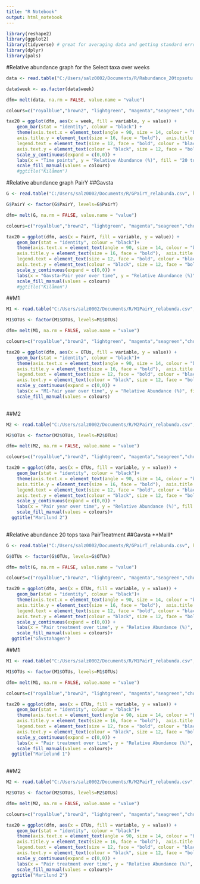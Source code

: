 ```yaml
---
title: "R Notebook"
output: html_notebook
---
```

```r
library(reshape2)
library(ggplot2)
library(tidyverse) # great for averaging data and getting standard error for plotting
library(dplyr)
library(pals)
```
#Relative abundance graph for the Select taxa over weeks
```r
data <- read.table("C:/Users/salz0002/Documents/R/Rabundance_20topsotu.csv", header = TRUE, sep = ",")
```

```r
data$week <- as.factor(data$week)
```
```r
dfm= melt(data, na.rm = FALSE, value.name = "value")
```

```r
colours=c("royalblue","brown2", "lightgreen", "magenta","seagreen","chocolate1", "cyan", "darkgoldenrod2", "darkmagenta", "plum", "snow", "olivedrab", "lightsalmon","lightsalmon4", "lightblue","slateblue", "plum4", "wheat3", "blue", "yellow", "slategray4")
```

```r
tax20 = ggplot(dfm, aes(x = week, fill = variable, y = value)) + 
    geom_bar(stat = "identity", colour = "black") + 
    theme(axis.text.x = element_text(angle = 90, size = 14, colour = "black", vjust = 0.5, hjust = 1, face= "bold"), 
    axis.title.y = element_text(size = 16, face = "bold"),  axis.title.x = element_text(size = 16, face = "bold"), legend.title = element_text(size = 16, face = "bold"),     panel.grid.major = element_blank(), panel.grid.minor = element_blank(), panel.background = element_blank(),
    legend.text = element_text(size = 12, face = "bold", colour = "black"), 
    axis.text.y = element_text(colour = "black", size = 12, face = "bold")) + 
    scale_y_continuous(expand = c(0,0)) + 
    labs(x = "Time points", y = "Relative Abundance (%)", fill = "20 top OTUs") + 
    scale_fill_manual(values = colours)
    #ggtitle("Kilåmon")
```
#Relative abundance graph PairY
##Gavsta
```r
G <- read.table("C:/Users/salz0002/Documents/R/GPairY_relabunda.csv", header = TRUE, sep = ",")
```
```r
G$PairY <- factor(G$PairY, levels=G$PairY)
```
```r
dfm= melt(G, na.rm = FALSE, value.name = "value")
```


```r
colours=c("royalblue","brown2", "lightgreen", "magenta","seagreen","chocolate1", "cyan", "darkgoldenrod2", "darkmagenta", "plum", "snow", "olivedrab", "lightsalmon","lightsalmon4", "lightblue","slateblue", "plum4", "wheat3", "blue", "yellow", "slategray4")
```

```r
tax20 = ggplot(dfm, aes(x = PairY, fill = variable, y = value)) + 
    geom_bar(stat = "identity", colour = "black")+
    theme(axis.text.x = element_text(angle = 90, size = 14, colour = "black", vjust = 0.5, hjust = 1, face= "bold"), 
    axis.title.y = element_text(size = 16, face = "bold"),  axis.title.x = element_text(size = 16, face = "bold"), legend.title = element_text(size = 16, face = "bold"),     panel.grid.major = element_blank(), panel.grid.minor = element_blank(), panel.background = element_blank(),
    legend.text = element_text(size = 12, face = "bold", colour = "black"), 
    axis.text.y = element_text(colour = "black", size = 12, face = "bold")) + 
    scale_y_continuous(expand = c(0,0)) + 
    labs(x = "Gavsta-Pair year over time", y = "Relative Abundance (%)", fill = "20 top OTUs") + 
    scale_fill_manual(values = colours)
    #ggtitle("Kilåmon")
```
##M1
```r
M1 <- read.table("C:/Users/salz0002/Documents/R/M1PairY_relabunda.csv", header = TRUE, sep = ",")
```
```r
M1$OTUs <- factor(M1$OTUs, levels=M1$OTUs)
```
```r
dfm= melt(M1, na.rm = FALSE, value.name = "value")
```


```r
colours=c("royalblue","brown2", "lightgreen", "magenta","seagreen","chocolate1", "cyan", "darkgoldenrod2", "darkmagenta", "plum", "snow", "olivedrab", "lightsalmon","lightsalmon4", "lightblue","slateblue", "plum4", "wheat3", "blue", "yellow", "slategray4")
```

```r
tax20 = ggplot(dfm, aes(x = OTUs, fill = variable, y = value)) + 
    geom_bar(stat = "identity", colour = "black")+
    theme(axis.text.x = element_text(angle = 90, size = 14, colour = "black", vjust = 0.5, hjust = 1, face= "bold"), 
    axis.title.y = element_text(size = 16, face = "bold"),  axis.title.x = element_text(size = 16, face = "bold"), legend.title = element_text(size = 16, face = "bold"),     panel.grid.major = element_blank(), panel.grid.minor = element_blank(), panel.background = element_blank(),
    legend.text = element_text(size = 12, face = "bold", colour = "black"), 
    axis.text.y = element_text(colour = "black", size = 12, face = "bold")) + 
    scale_y_continuous(expand = c(0,0)) + 
    labs(x = "M1-Pair year over time", y = "Relative Abundance (%)", fill = "20 top OTUs") + 
    scale_fill_manual(values = colours)
   
```
##M2
```r
M2 <- read.table("C:/Users/salz0002/Documents/R/M2PairY_relabunda.csv", header = TRUE, sep = ",")
```
```r
M2$OTUs <- factor(M2$OTUs, levels=M2$OTUs)
```
```r
dfm= melt(M2, na.rm = FALSE, value.name = "value")
```


```r
colours=c("royalblue","brown2", "lightgreen", "magenta","seagreen","chocolate1", "cyan", "darkgoldenrod2", "darkmagenta", "plum", "snow", "olivedrab", "lightsalmon","lightsalmon4", "lightblue","slateblue", "plum4", "wheat3", "blue", "yellow", "slategray4")
```

```r
tax20 = ggplot(dfm, aes(x = OTUs, fill = variable, y = value)) + 
    geom_bar(stat = "identity", colour = "black")+
    theme(axis.text.x = element_text(angle = 90, size = 14, colour = "black", vjust = 0.5, hjust = 1, face= "bold"), 
    axis.title.y = element_text(size = 16, face = "bold"),  axis.title.x = element_text(size = 16, face = "bold"), legend.title = element_text(size = 16, face = "bold"),     panel.grid.major = element_blank(), panel.grid.minor = element_blank(), panel.background = element_blank(),
    legend.text = element_text(size = 12, face = "bold", colour = "black"), 
    axis.text.y = element_text(colour = "black", size = 12, face = "bold")) + 
    scale_y_continuous(expand = c(0,0)) + 
    labs(x = "Pair year over time", y = "Relative Abundance (%)", fill = "20 top OTUs") + 
    scale_fill_manual(values = colours)+
  ggtitle("Marilund 2")
   
```
#Relative abundance 20 tops taxa PairTreatment 
##Gavsta 
**Malll*
```r
G <- read.table("C:/Users/salz0002/Documents/R/GPairT_relabunda.csv", header = TRUE, sep = ",")
```
```r
G$OTUs <- factor(G$OTUs, levels=G$OTUs)
```
```r
dfm= melt(G, na.rm = FALSE, value.name = "value")
```


```r
colours=c("royalblue","brown2", "lightgreen", "magenta","seagreen","chocolate1", "cyan", "darkgoldenrod2", "darkmagenta", "plum", "snow", "olivedrab", "lightsalmon","lightsalmon4", "lightblue","slateblue", "plum4", "wheat3", "blue", "yellow", "slategray4")
```

```r
tax20 = ggplot(dfm, aes(x = OTUs, fill = variable, y = value)) + 
    geom_bar(stat = "identity", colour = "black")+
    theme(axis.text.x = element_text(angle = 90, size = 14, colour = "black", vjust = 0.5, hjust = 1, face= "bold"), 
    axis.title.y = element_text(size = 16, face = "bold"),  axis.title.x = element_text(size = 16, face = "bold"), legend.title = element_text(size = 16, face = "bold"),     panel.grid.major = element_blank(), panel.grid.minor = element_blank(), panel.background = element_blank(),
    legend.text = element_text(size = 12, face = "bold", colour = "black"), 
    axis.text.y = element_text(colour = "black", size = 12, face = "bold")) + 
    scale_y_continuous(expand = c(0,0)) + 
    labs(x = "Pair treatment over time", y = "Relative Abundance (%)", fill = "20 top OTUs") + 
    scale_fill_manual(values = colours)+
  ggtitle("Gåvstahagen")
```
##M1
```r
M1 <- read.table("C:/Users/salz0002/Documents/R/M1PairT_relabunda.csv", header = TRUE, sep = ",")
```
```r
M1$OTUs <- factor(M1$OTUs, levels=M1$OTUs)
```
```r
dfm= melt(M1, na.rm = FALSE, value.name = "value")
```


```r
colours=c("royalblue","brown2", "lightgreen", "magenta","seagreen","chocolate1", "cyan", "darkgoldenrod2", "darkmagenta", "plum", "snow", "olivedrab", "lightsalmon","lightsalmon4", "lightblue","slateblue", "plum4", "wheat3", "blue", "yellow", "slategray4")
```

```r
tax20 = ggplot(dfm, aes(x = OTUs, fill = variable, y = value)) + 
    geom_bar(stat = "identity", colour = "black")+
    theme(axis.text.x = element_text(angle = 90, size = 14, colour = "black", vjust = 0.5, hjust = 1, face= "bold"), 
    axis.title.y = element_text(size = 16, face = "bold"),  axis.title.x = element_text(size = 16, face = "bold"), legend.title = element_text(size = 16, face = "bold"),     panel.grid.major = element_blank(), panel.grid.minor = element_blank(), panel.background = element_blank(),
    legend.text = element_text(size = 12, face = "bold", colour = "black"), 
    axis.text.y = element_text(colour = "black", size = 12, face = "bold")) + 
    scale_y_continuous(expand = c(0,0)) + 
    labs(x = "Pair treatment over time", y = "Relative Abundance (%)", fill = "20 top OTUs") + 
    scale_fill_manual(values = colours)+
  ggtitle("Marielund 1")
   
```
##M2
```r
M2 <- read.table("C:/Users/salz0002/Documents/R/M2PairT_relabunda.csv", header = TRUE, sep = ",")
```
```r
M2$OTUs <- factor(M2$OTUs, levels=M2$OTUs)
```
```r
dfm= melt(M2, na.rm = FALSE, value.name = "value")
```


```r
colours=c("royalblue","brown2", "lightgreen", "magenta","seagreen","chocolate1", "cyan", "darkgoldenrod2", "darkmagenta", "plum", "snow", "olivedrab", "lightsalmon","lightsalmon4", "lightblue","slateblue", "plum4", "wheat3", "blue", "yellow", "slategray4")
```

```r
tax20 = ggplot(dfm, aes(x = OTUs, fill = variable, y = value)) + 
    geom_bar(stat = "identity", colour = "black")+
    theme(axis.text.x = element_text(angle = 90, size = 14, colour = "black", vjust = 0.5, hjust = 1, face= "bold"), 
    axis.title.y = element_text(size = 16, face = "bold"),  axis.title.x = element_text(size = 16, face = "bold"), legend.title = element_text(size = 16, face = "bold"),     panel.grid.major = element_blank(), panel.grid.minor = element_blank(), panel.background = element_blank(),
    legend.text = element_text(size = 12, face = "bold", colour = "black"), 
    axis.text.y = element_text(colour = "black", size = 12, face = "bold")) + 
    scale_y_continuous(expand = c(0,0)) + 
    labs(x = "Pair treatment over time", y = "Relative Abundance (%)", fill = "20 top OTUs") + 
    scale_fill_manual(values = colours)+
  ggtitle("Marilund 2")
   
```